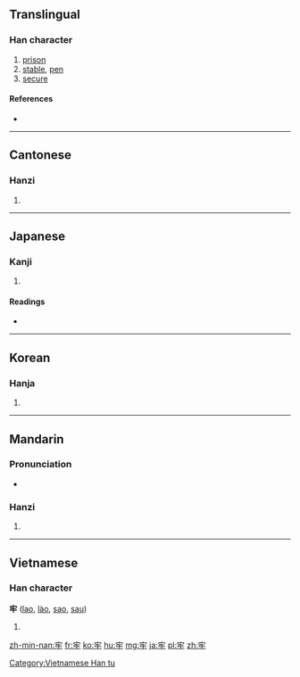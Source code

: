 {{also|牢}}
==Translingual==

===Han character===
{{Han char|rn=93|rad=牛|as=03|sn=7|four=3050<sub>2</sub>|canj=十竹手 (JHQ)|ids=⿱[[宀]][[牛]]}}

# [[prison]]
# [[stable]], [[pen]]
# [[secure]]

====References====
* {{Han ref|kx=0698.010|dkj=19934|dj=1110.020|hdz=31802.060|uh=7262|ud=29282|bh=A863|bd=43107}}

----

==Cantonese==

===Hanzi===
{{yue-hanzi|jyut=|y=lou4}}

# {{defn|lang=yue|sort=牛03}}

----

==Japanese==

===Kanji===
{{ja-kanji|grade=|rs=牛03}}

# {{defn|lang=ja|sort=牛03}}

====Readings====
* {{ja-readings|on=[[ろう]] (rō)|kun=[[ひとや]] (hitoya), [[かたい]] (katai)}}

----

==Korean==

===Hanja===
{{ko-hanja|hangeul=뢰>뇌, 로>노|eumhun=|rv=roe>noe, ro>no|mr=roe>noe, ro>no|y=loy>noy, lo>no}}

# {{defn|lang=ko|sort=牛03}}

----

==Mandarin==

===Pronunciation===
* {{audio|Zh-láo.ogg|Audio|lang=cmn}}

===Hanzi===
{{cmn-hanzi|pin=[[láo]] ([[lao2]])|wg=lao<sup>2</sup>}}

# {{defn|lang=cmn|sort=牛03}}

----

==Vietnamese==

===Han character===
'''牢''' ([[lao]], [[lào]], [[sao]], [[sau]])

# {{defn|lang=vi}}

[[Category:Vietnamese Han tu]]

[[zh-min-nan:牢]]
[[fr:牢]]
[[ko:牢]]
[[hu:牢]]
[[mg:牢]]
[[ja:牢]]
[[pl:牢]]
[[zh:牢]]